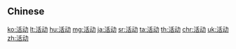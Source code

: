 {{also|活動}}
==Chinese==
{{zh-see|活動}}

[[ko:活动]]
[[lt:活动]]
[[hu:活动]]
[[mg:活动]]
[[ja:活动]]
[[sr:活动]]
[[ta:活动]]
[[th:活动]]
[[chr:活动]]
[[uk:活动]]
[[zh:活动]]